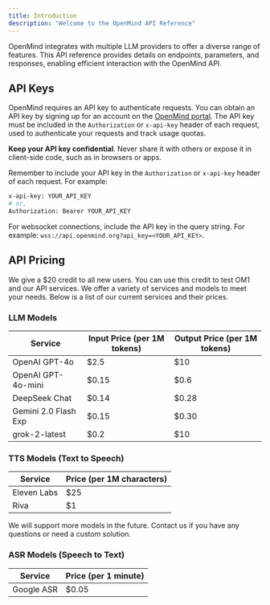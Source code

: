 ```yaml
---
title: Introduction
description: "Welcome to the OpenMind API Reference"
---
```


OpenMind integrates with multiple LLM providers to offer a diverse range of features. This API reference provides details on endpoints, parameters, and responses, enabling efficient interaction with the OpenMind API.

## API Keys

OpenMind requires an API key to authenticate requests. You can obtain an API key by signing up for an account on the [OpenMind portal](https://portal.openmind.org). The API key must be included in the `Authorization` or `x-api-key` header of each request, used to authenticate your requests and track usage quotas.

**Keep your API key confidential**. Never share it with others or expose it in client-side code, such as in browsers or apps.

Remember to include your API key in the `Authorization` or `x-api-key` header of each request. For example:

```bash
x-api-key: YOUR_API_KEY
# or,
Authorization: Bearer YOUR_API_KEY
```

For websocket connections, include the API key in the query string. For example: `wss://api.openmind.org?api_key=<YOUR_API_KEY>`.

## API Pricing

We give a $20 credit to all new users. You can use this credit to test OM1 and our API services. We offer a variety of services and models to meet your needs. Below is a list of our current services and their prices.

### LLM Models

| Service              | Input Price (per 1M tokens) | Output Price (per 1M tokens) |
|----------------------|-----------------------------|------------------------------|
| OpenAI GPT-4o        | $2.5                        | $10                          |
| OpenAI GPT-4o-mini   | $0.15                       | $0.6                         |
| DeepSeek Chat        | $0.14                       | $0.28                        |
| Gemini 2.0 Flash Exp | $0.15                       | $0.30                        |
| grok-2-latest        | $0.2                        | $10                          |

### TTS Models (Text to Speech)

| Service              | Price (per 1M characters) |
|----------------------|---------------------------|
| Eleven Labs          | $25                       |
| Riva                 | $1                        |

We will support more models in the future. Contact us if you have any questions or need a custom solution.

### ASR Models (Speech to Text)

| Service              | Price (per 1 minute) |
|----------------------|----------------------|
| Google ASR           | $0.05                |